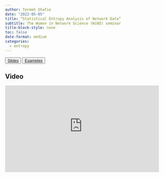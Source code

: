 ```yaml
---
author: Termeh Shafie
date: "2022-05-05"
title: “Statistical Entropy Analysis of Network Data”
subtitle: The Women in Network Science (WiNS) seminar
title-block-style: none
toc: false
date-format: medium
categories:
  - entropy
---
```


<button type="button" class="btn btn-outline-success">
<a href="/wins_may2022/index.html" target="_blank">Slides</a></button>

<button type="button" class="btn btn-outline-success">
<a href="/talks/wins_may2022/wins_examples.html" target="_blank">Examples</a></button>

## Video

<div style="position: relative; padding-bottom: 56.25%; height: 0; overflow: hidden;">
  <iframe src="https://www.youtube-nocookie.com/embed/uJMQKREntfE" style="position: absolute; top: 0; left: 0; width: 100%; height: 100%; border:0;" allowfullscreen="" title="YouTube Video"></iframe>
</div>
